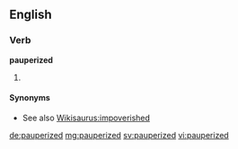 ==English==

===Verb===
'''pauperized'''

# {{past of|pauperize}}

====Synonyms====
* See also [[Wikisaurus:impoverished]]

[[de:pauperized]]
[[mg:pauperized]]
[[sv:pauperized]]
[[vi:pauperized]]